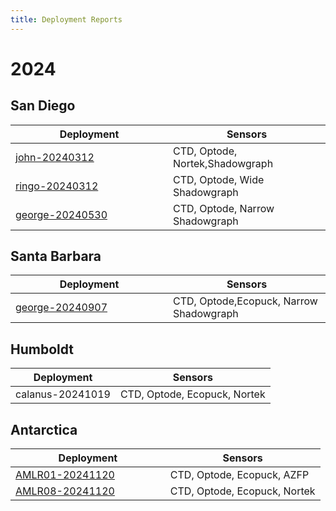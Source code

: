 ```yaml
---
title: Deployment Reports
---
```



# 2024

## San Diego

| Deployment | Sensors |
|------------------------------|------------------------------|
| [john-20240312](https://docs.google.com/document/d/1szQ7tV5stz8fyuNzF05jM1zxUQmkAwQxzZcmHGlDgwg/edit?usp=sharing){target="_blank"} | CTD, Optode, Nortek,Shadowgraph |
| [ringo-20240312](https://docs.google.com/document/d/12iSPkBChPjtPFbFQxX2hCopga3hvBr91qH1kJW_w5sw/edit?usp=sharing){target="_blank"} | CTD, Optode, Wide Shadowgraph |
| [george-20240530](https://docs.google.com/document/d/1MDVbBDjK2UvHjLFQ35nzniC-R7YycM6SZr0ymEFvapw/edit?usp=sharing){target="_blank"} | CTD, Optode, Narrow Shadowgraph |

## Santa Barbara
| Deployment | Sensors |
|------------------------------|------------------------------|
|[george-20240907](https://docs.google.com/document/d/12hNl6ZtEIISh4vlJcOJgK1RHsloGIa98WKf5xpjIq0U/edit?usp=sharing){target="_blank"} | CTD, Optode,Ecopuck, Narrow Shadowgraph |

## Humboldt
| Deployment | Sensors |
|------------------------------|------------------------------|
| calanus-20241019 |CTD, Optode, Ecopuck, Nortek |

## Antarctica
| Deployment | Sensors |
|------------------------------|------------------------------|
| [AMLR01-20241120](https://docs.google.com/document/d/128D2a0Ud2Kda5JwIYVhN9An4CFT6KxdGoqS1RsHKtQ0/edit?usp=sharing){target="_blank"} |CTD, Optode, Ecopuck, AZFP |
| [AMLR08-20241120](https://docs.google.com/document/d/1Bk2CQeC6dT7OtOInGbB85aCiE3qmz_S4JvjbNHziKyQ/edit?usp=sharing){target="_blank"} |CTD, Optode, Ecopuck, Nortek |

